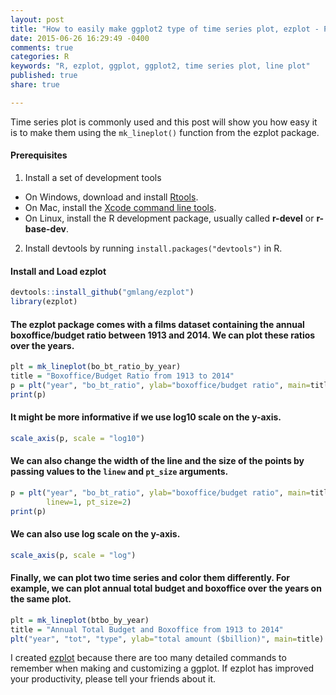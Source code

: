 ```yaml
---
layout: post
title: "How to easily make ggplot2 type of time series plot, ezplot - Part 6"
date: 2015-06-26 16:29:49 -0400
comments: true
categories: R
keywords: "R, ezplot, ggplot, ggplot2, time series plot, line plot"
published: true
share: true

---
```


Time series plot is commonly used and this post will show you how easy it is to make them using the `mk_lineplot()` function from the ezplot package. 

#### Prerequisites
1. Install a set of development tools
* On Windows, download and install [Rtools](http://cran.r-project.org/bin/windows/Rtools/). 
* On Mac, install the [Xcode command line tools](https://developer.apple.com/downloads). 
* On Linux, install the R development package, usually called **r-devel** or **r-base-dev**.
2. Install devtools by running `install.packages("devtools")` in R.

#### Install and Load ezplot
```r
devtools::install_github("gmlang/ezplot")
library(ezplot)
```

#### The ezplot package comes with a films dataset containing the annual boxoffice/budget ratio between 1913 and 2014. We can plot these ratios over the years. 
```r
plt = mk_lineplot(bo_bt_ratio_by_year)
title = "Boxoffice/Budget Ratio from 1913 to 2014"
p = plt("year", "bo_bt_ratio", ylab="boxoffice/budget ratio", main=title)
print(p)
```

#### It might be more informative if we use log10 scale on the y-axis.  
```r
scale_axis(p, scale = "log10")
```

#### We can also change the width of the line and the size of the points by passing values to the `linew` and `pt_size` arguments.
```r
p = plt("year", "bo_bt_ratio", ylab="boxoffice/budget ratio", main=title,
        linew=1, pt_size=2)
print(p)
```

#### We can also use log scale on the y-axis.
```r
scale_axis(p, scale = "log")
```

#### Finally, we can plot two time series and color them differently. For example, we can plot annual total budget and boxoffice over the years on the same plot.
```r
plt = mk_lineplot(btbo_by_year)
title = "Annual Total Budget and Boxoffice from 1913 to 2014"
plt("year", "tot", "type", ylab="total amount ($billion)", main=title)
```

I created [ezplot](https://github.com/gmlang/ezplot) because there are too many detailed commands to remember when making and customizing a ggplot. If ezplot has improved your productivity, please tell your friends about it.
